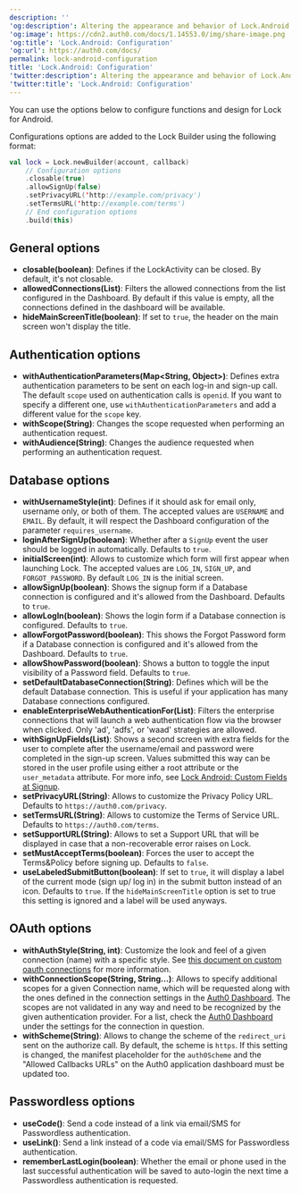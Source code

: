 ---
description: ''
'og:description': Altering the appearance and behavior of Lock.Android
'og:image': https://cdn2.auth0.com/docs/1.14553.0/img/share-image.png
'og:title': 'Lock.Android: Configuration'
'og:url': https://auth0.com/docs/
permalink: lock-android-configuration
title: 'Lock.Android: Configuration'
'twitter:description': Altering the appearance and behavior of Lock.Android
'twitter:title': 'Lock.Android: Configuration'
---
You can use the options below to configure functions and design for Lock for Android.

Configurations options are added to the Lock Builder using the following format:

```kotlin lines
val lock = Lock.newBuilder(account, callback)
    // Configuration options
    .closable(true)
    .allowSignUp(false)
    .setPrivacyURL('http://example.com/privacy')
    .setTermsURL('http://example.com/terms')
    // End configuration options
    .build(this)
```

## General options

* **closable(boolean)**: Defines if the LockActivity can be closed. By default, it's not closable.
* **allowedConnections(List)**: Filters the allowed connections from the list configured in the Dashboard. By default if this value is empty, all the connections defined in the dashboard will be available.
* **hideMainScreenTitle(boolean)**: If set to `true`, the header on the main screen won't display the title.

## Authentication options

* **withAuthenticationParameters(Map\<String, Object>)**: Defines extra authentication parameters to be sent on each log-in and sign-up call. The default `scope` used on authentication calls is `openid`. If you want to specify a different one, use `withAuthenticationParameters` and add a different value for the `scope` key.
* **withScope(String)**: Changes the scope requested when performing an authentication request.
* **withAudience(String)**: Changes the <Tooltip tip="Audience: Unique identifier of the audience for an issued token. Named aud in a token, its value contains the ID of either an application (Client ID) for an ID Token or an API (API Identifier) for an Access Token." cta="View Glossary" href="/docs/glossary?term=audience">audience</Tooltip> requested when performing an authentication request.

## Database options

* **withUsernameStyle(int)**: Defines if it should ask for email only, username only, or both of them. The accepted values are `USERNAME` and `EMAIL`. By default, it will respect the Dashboard configuration of the parameter `requires_username`.
* **loginAfterSignUp(boolean)**: Whether after a `SignUp` event the user should be logged in automatically. Defaults to `true`.
* **initialScreen(int)**: Allows to customize which form will first appear when launching Lock. The accepted values are `LOG_IN`, `SIGN_UP`, and `FORGOT_PASSWORD`. By default `LOG_IN` is the initial screen.
* **allowSignUp(boolean)**: Shows the signup form if a Database connection is configured and it's allowed from the Dashboard. Defaults to `true`.
* **allowLogIn(boolean)**: Shows the login form if a Database connection is configured. Defaults to `true`.
* **allowForgotPassword(boolean)**: This shows the Forgot Password form if a Database connection is configured and it's allowed from the Dashboard. Defaults to `true`.
* **allowShowPassword(boolean)**: Shows a button to toggle the input visibility of a Password field. Defaults to `true`.
* **setDefaultDatabaseConnection(String)**: Defines which will be the default Database connection. This is useful if your application has many Database connections configured.
* **enableEnterpriseWebAuthenticationFor(List)**: Filters the enterprise connections that will launch a web authentication flow via the browser when clicked. Only 'ad', 'adfs', or 'waad' strategies are allowed.
* **withSignUpFields(List)**: Shows a second screen with extra fields for the user to complete after the username/email and password were completed in the sign-up screen. Values submitted this way can be stored in the user profile using either a root attribute or the `user_metadata` attribute. For more info, see [Lock Android: Custom Fields at Signup](/docs/lock-android-custom-fields-at-signup).
* **setPrivacyURL(String)**: Allows to customize the Privacy Policy URL. Defaults to `https://auth0.com/privacy`.
* **setTermsURL(String)**: Allows to customize the Terms of Service URL. Defaults to `https://auth0.com/terms`.
* **setSupportURL(String)**: Allows to set a Support URL that will be displayed in case that a non-recoverable error raises on Lock.
* **setMustAcceptTerms(boolean)**: Forces the user to accept the Terms&Policy before signing up. Defaults to `false`.
* **useLabeledSubmitButton(boolean)**: If set to `true`, it will display a label of the current mode (sign up/ log in) in the submit button instead of an icon. Defaults to `true`. If the `hideMainScreenTitle` option is set to true this setting is ignored and a label will be used anyways.

## OAuth options

* **withAuthStyle(String, int)**: Customize the look and feel of a given connection (name) with a specific style. See [this document on custom oauth connections](/docs/libraries/lock-android/lock-android-custom-theming) for more information.
* **withConnectionScope(String, String...)**: Allows to specify additional scopes for a given Connection name, which will be requested along with the ones defined in the connection settings in the [Auth0 Dashboard](https://manage.auth0.com/#). The scopes are not validated in any way and need to be recognized by the given authentication provider. For a list, check the [Auth0 Dashboard](https://manage.auth0.com/#) under the settings for the connection in question.
* **withScheme(String)**: Allows to change the scheme of the `redirect_uri` sent on the authorize call. By default, the scheme is `https`. If this setting is changed, the manifest placeholder for the `auth0Scheme` and the "Allowed Callbacks URLs" on the Auth0 application dashboard must be updated too.

## Passwordless options

* **useCode()**: Send a code instead of a link via email/SMS for <Tooltip tip="Passwordless: Form of authentication that does not rely on a password as the first factor." cta="View Glossary" href="/docs/glossary?term=Passwordless">Passwordless</Tooltip> authentication.
* **useLink()**: Send a link instead of a code via email/SMS for Passwordless authentication.
* **rememberLastLogin(boolean)**: Whether the email or phone used in the last successful authentication will be saved to auto-login the next time a Passwordless authentication is requested.
